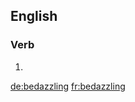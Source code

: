 
==English==

===Verb===
{{head|en}}

# {{present participle of|bedazzle|lang=en}}

[[de:bedazzling]]
[[fr:bedazzling]]